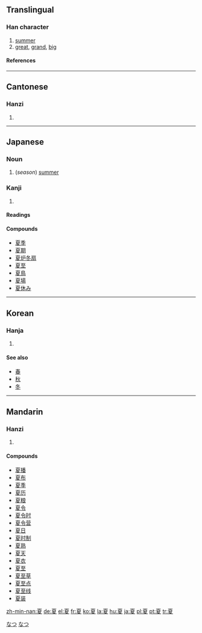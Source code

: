 {{zh-hanzi|{{zh-lookup|夏}}}}
==Translingual==
===Han character===
{{Han char|rn=35|rad=夊|as=07|sn=10|four=1024<sub>7</sub>|canj=一山竹水 (MUHE)}}
# [[summer]]
# [[great]], [[grand]], [[big]]
====References====
{{Han ref|kx=0245.120|dkj=05720|dj=0485.290|hdz=20869.100|uh=590F|ud=22799|bh=AE4C|bd=44620}}
----
==Cantonese==
===Hanzi===
{{yue-hanzi|jyut=|y=ha6}}
# {{defn|Cantonese}}
----
==Japanese==
===Noun===
[[Category:1000_Japanese_basic_words|なつ]]
{{ja-noun|k|hira=なつ|rom=natsu}}

#(''season'') [[summer]]
[[Category:ja:Calendar terms|なつ]]
===Kanji===
{{ja-kanji|grade=2|rs=夊07}}
# {{defn|Japanese}}
====Readings====
{{ja-readings|on=[[か]] (ka), [[げ]] (ge)|kun=[[なつ]] (natsu)}}

====Compounds====
*[[夏季]]
*[[夏期]]
*[[夏炉冬扇]]
*[[夏至]]
*[[夏鳥]]
*[[夏場]]
*[[夏休み]]


----

==Korean==
===Hanja===
{{ko-hanja|hangeul=[[하]]|rv=ha|mr=ha}}
# {{defn|Korean}}

====See also====
*[[春]]
*[[秋]]
*[[冬]]

----
==Mandarin==
===Hanzi===
{{cmn-hanzi|pin=[[xià]] ([[xia4]])|wg=hsia<sup>4</sup>}}
# {{defn|Mandarin}}

====Compounds====
*[[夏播]]
*[[夏布]]
*[[夏季]]
*[[夏历]]
*[[夏粮]]
*[[夏令]]
*[[夏令时]]
*[[夏令营]]
*[[夏日]]
*[[夏时制]]
*[[夏熟]]
*[[夏天]]
*[[夏衣]]
*[[夏至]]
*[[夏至草]]
*[[夏至点]]
*[[夏至线]]
*[[夏装]]

[[zh-min-nan:夏]]
[[de:夏]]
[[el:夏]]
[[fr:夏]]
[[ko:夏]]
[[la:夏]]
[[hu:夏]]
[[ja:夏]]
[[pl:夏]]
[[pt:夏]]
[[tr:夏]]